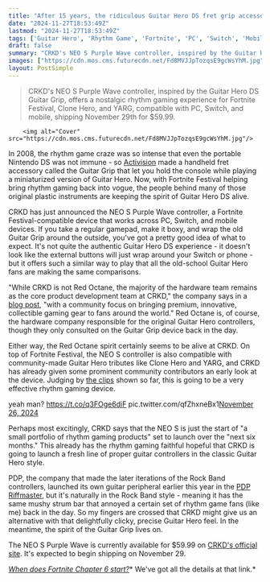 ```yaml
---
title: "After 15 years, the ridiculous Guitar Hero DS fret grip accessory has made an unlikely comeback for Fortnite Festival"
date: "2024-11-27T18:53:49Z"
lastmod: "2024-11-27T18:53:49Z"
tags: ['Guitar Hero', 'Rhythm Game', 'Fortnite', 'PC', 'Switch', 'Mobile', 'CRKD', 'NEO S', 'Controller', 'Gaming Accessory']
draft: false
summary: "CRKD's NEO S Purple Wave controller, inspired by the Guitar Hero DS Guitar Grip, offers a nostalgic rhythm gaming experience for Fortnite Festival, Clone Hero, and YARG, compatible with PC, Switch, and mobile, shipping November 29th for $59.99."
images: ["https://cdn.mos.cms.futurecdn.net/Fd8MVJJpTozqsE9gcWsYhM.jpg"]
layout: PostSimple
---
```

> CRKD's NEO S Purple Wave controller, inspired by the Guitar Hero DS Guitar Grip, offers a nostalgic rhythm gaming experience for Fortnite Festival, Clone Hero, and YARG, compatible with PC, Switch, and mobile, shipping November 29th for $59.99.


        <img alt="Cover" src="https://cdn.mos.cms.futurecdn.net/Fd8MVJJpTozqsE9gcWsYhM.jpg"/>
        
In 2008, the rhythm game craze was so intense that even the portable Nintendo DS was not immune - so [Activision](https://www.gamesradar.com/tag/activision/) made a handheld fret accessory called the Guitar Grip that let you hold the console while playing a miniaturized version of Guitar Hero. Now, with Fortnite Festival helping bring rhythm gaming back into vogue, the people behind many of those original plastic instruments are keeping the spirit of Guitar Hero DS alive.

CRKD has just announced the NEO S Purple Wave controller, a Fortnite Festival-compatible device that works across PC, Switch, and mobile devices. If you take a regular gamepad, make it boxy, and wrap the old Guitar Grip around the outside, you've got a pretty good idea of what to expect. It's not quite the authentic Guitar Hero DS experience - it doesn't look like the external buttons will just wrap around your Switch or phone - but it offers such a similar way to play that all the old-school Guitar Hero fans are making the same comparisons.

"While CRKD is not Red Octane, the majority of the hardware team remains as the core product development team at CRKD," the company says in a [blog post](https://crkd.gg/blogs/news/rhythm), "with a community focus on bringing premium, innovative, collectible gaming gear to fans around the world." Red Octane is, of course, the hardware company responsible for the original Guitar Hero controllers, though they only consulted on the Guitar Grip device back in the day.

Either way, the Red Octane spirit certainly seems to be alive at CRKD. On top of Fortnite Festival, the NEO S controller is also compatible with community-made Guitar Hero tributes like Clone Hero and YARG, and CRKD has already given some prominent community contributors an early look at the device. Judging by [the clips](https://x.com/Acai28/status/1861497029748199827) shown so far, this is going to be a very effective rhythm gaming device.

yeah man? https://t.co/q3FOge6diF pic.twitter.com/qfZhxneBx1[November 26, 2024](https://twitter.com/cantworkitout/status/1861497029748199827)

Perhaps most excitingly, CRKD says that the NEO S is just the start of "a small portfolio of rhythm gaming products" set to launch over the "next six months." This already has the rhythm gaming faithful hopeful that CRKD is going to launch a fresh line of proper guitar controllers in the classic Guitar Hero style.

PDP, the company that made the later iterations of the Rock Band controllers, launched its own guitar peripheral earlier this year in the [PDP Riffmaster](https://www.gamesradar.com/preview-the-new-riffmaster-guitar-controller-is-great-but-feels-very-plastic-for-its-price/), but it's naturally in the Rock Band style - meaning it has the same mushy strum bar that annoyed a certain set of rhythm game fans (like me) back in the day. So my fingers are crossed that CRKD might give us an alternative with that delightfully clicky, precise Guitar Hero feel. In the meantime, the spirit of the Guitar Grip lives on.

The NEO S Purple Wave is currently available for $59.99 on [CRKD's official site](https://crkd.gg/products/neo-s-purple-wave-edition). It's expected to begin shipping on November 29.

[<em>When does Fortnite Chapter 6 start?</em>](https://www.gamesradar.com/games/fortnite/fortnite-chapter-6-season-1/)* We've got all the details at that link.*
        